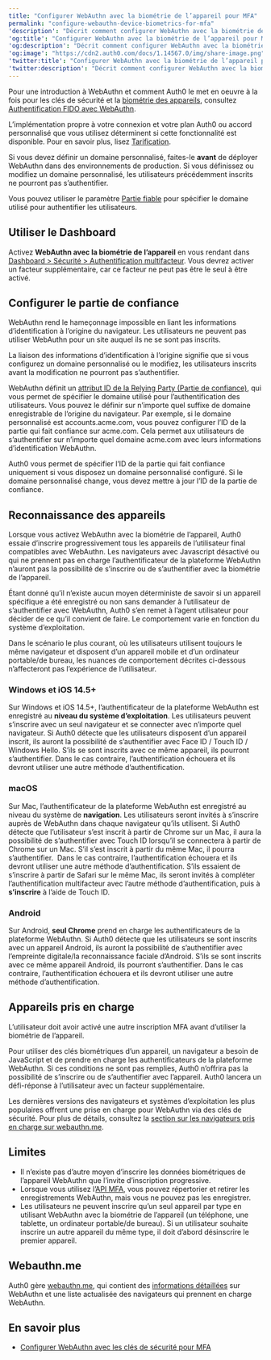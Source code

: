 ```yaml
---
title: "Configurer WebAuthn avec la biométrie de l’appareil pour MFA"
permalink: "configure-webauthn-device-biometrics-for-mfa"
'description': "Décrit comment configurer WebAuthn avec la biométrie de l’appareil"
'og:title': "Configurer WebAuthn avec la biométrie de l’appareil pour MFA"
'og:description': "Décrit comment configurer WebAuthn avec la biométrie de l’appareil"
'og:image': "https://cdn2.auth0.com/docs/1.14567.0/img/share-image.png"
'twitter:title': "Configurer WebAuthn avec la biométrie de l’appareil pour MFA"
'twitter:description': "Décrit comment configurer WebAuthn avec la biométrie de l’appareil"
---
```


Pour une introduction à WebAuthn et comment Auth0 le met en oeuvre à la fois pour les clés de sécurité et la [biométrie des appareils](/docs/fr-ca/secure/multi-factor-authentication/fido-authentication-with-webauthn/configure-webauthn-security-keys-for-mfa), consultez [Authentification FIDO avec WebAuthn](/docs/fr-ca/secure/multi-factor-authentication/fido-authentication-with-webauthn).

<Card title="La disponibilité varie selon le plan Auth0">

L’implémentation propre à votre connexion et votre plan Auth0 ou accord personnalisé que vous utilisez déterminent si cette fonctionnalité est disponible. Pour en savoir plus, lisez [Tarification](https://auth0.com/pricing).

</Card>

<Warning>

Si vous devez définir un domaine personnalisé, faites-le **avant** de déployer WebAuthn dans des environnements de production. Si vous définissez ou modifiez un domaine personnalisé, les utilisateurs précédemment inscrits ne pourront pas s’authentifier.

Vous pouvez utiliser le paramètre [Partie fiable](#configure-relying-party) pour spécifier le domaine utilisé pour authentifier les utilisateurs.

</Warning>

## Utiliser le Dashboard

Activez **WebAuthn avec la biométrie de l’appareil** en vous rendant dans [Dashboard > Sécurité > Authentification multifacteur](https://manage.auth0.com/#/security/mfa). Vous devrez activer un facteur supplémentaire, car ce facteur ne peut pas être le seul à être activé.

## Configurer le partie de confiance

WebAuthn rend le hameçonnage impossible en liant les informations d’identification à l’origine du navigateur. Les utilisateurs ne peuvent pas utiliser WebAuthn pour un site auquel ils ne se sont pas inscrits.

La liaison des informations d’identification à l’origine signifie que si vous configurez un domaine personnalisé ou le modifiez, les utilisateurs inscrits avant la modification ne pourront pas s’authentifier.

WebAuthn définit un [attribut ID de la Relying Party (Partie de confiance)](https://www.w3.org/TR/webauthn-2/#relying-party-identifier), qui vous permet de spécifier le domaine utilisé pour l’authentification des utilisateurs. Vous pouvez le définir sur n’importe quel suffixe de domaine enregistrable de l’origine du navigateur. Par exemple, si le domaine personnalisé est accounts.acme.com, vous pouvez configurer l’ID de la partie qui fait confiance sur acme.com. Cela permet aux utilisateurs de s’authentifier sur n’importe quel domaine acme.com avec leurs informations d’identification WebAuthn.

Auth0 vous permet de spécifier l’ID de la partie qui fait confiance uniquement si vous disposez un domaine personnalisé configuré. Si le domaine personnalisé change, vous devez mettre à jour l’ID de la partie de confiance.

## Reconnaissance des appareils

Lorsque vous activez WebAuthn avec la biométrie de l’appareil, Auth0 essaie d’inscrire progressivement tous les appareils de l’utilisateur final compatibles avec WebAuthn. Les navigateurs avec Javascript désactivé ou qui ne prennent pas en charge l’authentificateur de la plateforme WebAuthn n’auront pas la possibilité de s’inscrire ou de s’authentifier avec la biométrie de l’appareil.

Étant donné qu’il n’existe aucun moyen déterministe de savoir si un appareil spécifique a été enregistré ou non sans demander à l’utilisateur de s’authentifier avec WebAuthn, Auth0 s’en remet à l’agent utilisateur pour décider de ce qu’il convient de faire. Le comportement varie en fonction du système d’exploitation.

<Callout icon="file-lines" color="#0EA5E9" iconType="regular">

Dans le scénario le plus courant, où les utilisateurs utilisent toujours le même navigateur et disposent d’un appareil mobile et d’un ordinateur portable/de bureau, les nuances de comportement décrites ci-dessous n’affecteront pas l’expérience de l’utilisateur.

</Callout>

### Windows et iOS 14.5+

Sur Windows et iOS 14.5+, l’authentificateur de la plateforme WebAuthn est enregistré au **niveau du système d’exploitation**. Les utilisateurs peuvent s’inscrire avec un seul navigateur et se connecter avec n’importe quel navigateur. Si Auth0 détecte que les utilisateurs disposent d’un appareil inscrit, ils auront la possibilité de s’authentifier avec Face ID / Touch ID / Windows Hello. S’ils se sont inscrits avec ce même appareil, ils pourront s’authentifier. Dans le cas contraire, l’authentification échouera et ils devront utiliser une autre méthode d’authentification.

### macOS

Sur Mac, l’authentificateur de la plateforme WebAuthn est enregistré au niveau du système de **navigation**. Les utilisateurs seront invités à s’inscrire auprès de WebAuthn dans chaque navigateur qu’ils utilisent. Si Auth0 détecte que l’utilisateur s’est inscrit à partir de Chrome sur un Mac, il aura la possibilité de s’authentifier avec Touch ID lorsqu’il se connectera à partir de Chrome sur un Mac. S’il s’est inscrit à partir du même Mac, il pourra s’authentifier.  Dans le cas contraire, l’authentification échouera et ils devront utiliser une autre méthode d’authentification. S’ils essaient de s’inscrire à partir de Safari sur le même Mac, ils seront invités à compléter l’authentification multifacteur avec l’autre méthode d’authentification, puis à **s’inscrire** à l’aide de Touch ID.

### Android

Sur Android, **seul Chrome** prend en charge les authentificateurs de la plateforme WebAuthn. Si Auth0 détecte que les utilisateurs se sont inscrits avec un appareil Android, ils auront la possibilité de s’authentifier avec l’empreinte digitale/la reconnaissance faciale d’Android. S’ils se sont inscrits avec ce même appareil Android, ils pourront s’authentifier. Dans le cas contraire, l’authentification échouera et ils devront utiliser une autre méthode d’authentification.

## Appareils pris en charge

L’utilisateur doit avoir activé une autre inscription <Tooltip href="/docs/fr-ca/glossary?term=multifactor-authentication" tip="Authentification multifacteur (MFA)
Processus d’authentification de l’utilisateur qui utilise un facteur en plus du nom d’utilisateur et du mot de passe, tel qu’un code par SMS." cta="Voir le glossaire">MFA</Tooltip> avant d’utiliser la biométrie de l’appareil.

Pour utiliser des clés biométriques d’un appareil, un navigateur a besoin de JavaScript et de prendre en charge les authentificateurs de la plateforme WebAuthn. Si ces conditions ne sont pas remplies, Auth0 n’offrira pas la possibilité de s’inscrire ou de s’authentifier avec l’appareil. Auth0 lancera un défi-réponse à l’utilisateur avec un facteur supplémentaire.

Les dernières versions des navigateurs et systèmes d’exploitation les plus populaires offrent une prise en charge pour WebAuthn via des clés de sécurité. Pour plus de détails, consultez la [section sur les navigateurs pris en charge sur webauthn.me](https://webauthn.me/browser-support).

## Limites

* Il n’existe pas d’autre moyen d’inscrire les données biométriques de l’appareil WebAuthn que l’invite d’inscription progressive.
* Lorsque vous utilisez l’[API MFA](/docs/fr-ca/secure/multi-factor-authentication/multi-factor-authentication-developer-resources/mfa-api), vous pouvez répertorier et retirer les enregistrements WebAuthn, mais vous ne pouvez pas les enregistrer.
* Les utilisateurs ne peuvent inscrire qu’un seul appareil par type en utilisant WebAuthn avec la biométrie de l’appareil (un téléphone, une tablette, un ordinateur portable/de bureau). Si un utilisateur souhaite inscrire un autre appareil du même type, il doit d’abord désinscrire le premier appareil.

## Webauthn.me

Auth0 gère [webauthn.me](https://a0.to/webauthme-auth0-docs), qui contient des [informations détaillées](https://webauthn.me/introduction) sur WebAuthn et une liste actualisée des navigateurs qui prennent en charge WebAuthn.

## En savoir plus

* [Configurer WebAuthn avec les clés de sécurité pour MFA](/docs/fr-ca/secure/multi-factor-authentication/fido-authentication-with-webauthn/configure-webauthn-security-keys-for-mfa)